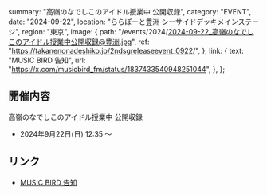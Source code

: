   summary: "高嶺のなでしこのアイドル授業中 公開収録",
  category: "EVENT",
  date: "2024-09-22",
  location: "ららぽーと豊洲 シーサイドデッキメインステージ",
  region: "東京",
  image: {
    path: "/events/2024/2024-09-22_高嶺のなでしこのアイドル授業中公開収録@豊洲.jpg",
    ref: "https://takanenonadeshiko.jp/2ndsgreleaseevent_0922/",
  },
  link: {
    text: "MUSIC BIRD 告知",
    url: "https://x.com/musicbird_fm/status/1837433540948251044",
  },
};

## 開催内容

高嶺のなでしこのアイドル授業中 公開収録

- 2024年9月22日(日) 12:35 ～

## リンク

- [MUSIC BIRD 告知](https://x.com/musicbird_fm/status/1837433540948251044)
